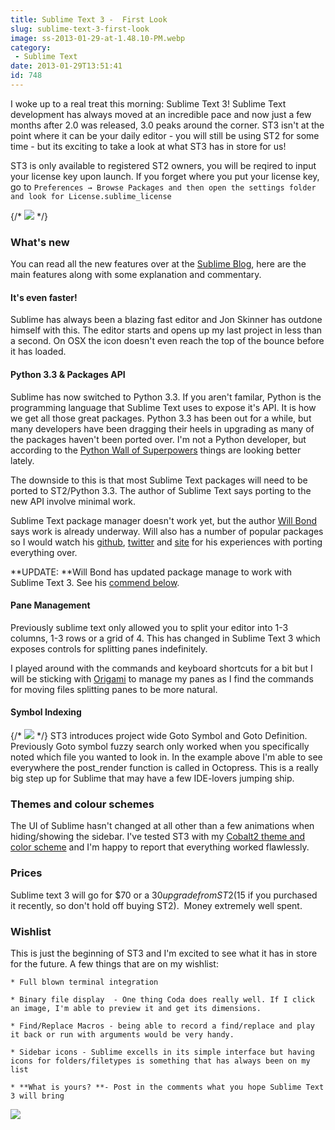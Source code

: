 ```yaml
---
title: Sublime Text 3 -  First Look
slug: sublime-text-3-first-look
image: ss-2013-01-29-at-1.48.10-PM.webp
category:
 - Sublime Text
date: 2013-01-29T13:51:41
id: 748
---
```

I woke up to a real treat this morning: Sublime Text 3! Sublime Text development has always moved at an incredible pace and now just a few months after 2.0 was released, 3.0 peaks around the corner. ST3 isn't at the point where it can be your daily editor - you will still be using ST2 for some time - but its exciting to take a look at what ST3 has in store for us!

ST3 is only available to registered ST2 owners, you will be reqired to input your license key upon launch. If you forget where you put your license key, go to `Preferences → Browse Packages and then open the settings folder and look for License.sublime_license`

{/* ![](content) */}

### What's new

You can read all the new features over at the [Sublime Blog](http://www.sublimetext.com/blog/articles/sublime-text-3-beta), here are the main features along with some explanation and commentary.

#### It's even faster!

Sublime has always been a blazing fast editor and Jon Skinner has outdone himself with this. The editor starts and opens up my last project in less than a second. On OSX the icon doesn't even reach the top of the bounce before it has loaded.

#### Python 3.3 & Packages API

Sublime has now switched to Python 3.3. If you aren't familar, Python is the programming language that Sublime Text uses to expose it's API. It is how we get all those great packages. Python 3.3 has been out for a while, but many developers have been dragging their heels in upgrading as many of the packages haven't been ported over. I'm not a Python developer, but according to the [Python Wall of Superpowers](https://python3wos.appspot.com/) things are looking better lately.

The downside to this is that most Sublime Text packages will need to be ported to ST2/Python 3.3. The author of Sublime Text says porting to the new API involve minimal work.

Sublime Text package manager doesn't work yet, but the author [Will Bond](https://twitter.com/wbond) says work is already underway. Will also has a number of popular packages so I would watch his [github](https://github.com/wbond/), [twitter](https://twitter.com/wbond) and [site](http://wbond.net/sublime_packages) for his experiences with porting everything over.

\*\*UPDATE: \*\*Will Bond has updated package manage to work with Sublime Text 3. See his [commend below](http://wesbos.com/sublime-text-3-first-look/#comment-1511).

#### Pane Management

Previously sublime text only allowed you to split your editor into 1-3 columns, 1-3 rows or a grid of 4. This has changed in Sublime Text 3 which exposes controls for splitting panes indefinitely.

I played around with the commands and keyboard shortcuts for a bit but I will be sticking with [Origami](https://github.com/SublimeText/Origami) to manage my panes as I find the commands for moving files splitting panes to be more natural.

#### Symbol Indexing

{/* ![](content) */} ST3 introduces project wide Goto Symbol and Goto Definition. Previously Goto symbol fuzzy search only worked when you specifically noted which file you wanted to look in. In the example above I'm able to see everywhere the post\_render function is called in Octopress. This is a really big step up for Sublime that may have a few IDE-lovers jumping ship.

### Themes and colour schemes

The UI of Sublime hasn't changed at all other than a few animations when hiding/showing the sidebar. I've tested ST3 with my [Cobalt2 theme and color scheme](https://github.com/wesbos/cobalt2/) and I'm happy to report that everything worked flawlessly.

### Prices

Sublime text 3 will go for $70 or a $30 upgrade from ST2 ($15 if you purchased it recently, so don't hold off buying ST2).  Money extremely well spent.

### Wishlist

This is just the beginning of ST3 and I'm excited to see what it has in store for the future. A few things that are on my wishlist:

```
* Full blown terminal integration

* Binary file display  - One thing Coda does really well. If I click an image, I'm able to preview it and get its dimensions.

* Find/Replace Macros - being able to record a find/replace and play it back or run with arguments would be very handy.

* Sidebar icons - Sublime excells in its simple interface but having icons for folders/filetypes is something that has always been on my list

* **What is yours? **- Post in the comments what you hope Sublime Text 3 will bring
```

[![](facebook-share2.webp)](https://sublimetextbook.com/?utm_source=st3firstlook&utm_medium=banner&utm_campaign=product)
